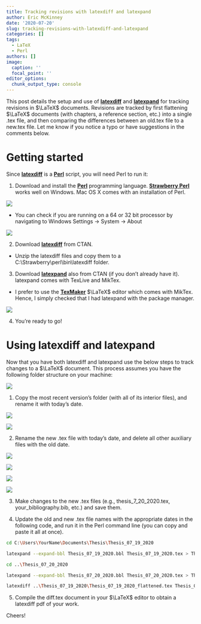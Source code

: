 ```yaml
---
title: Tracking revisions with latexdiff and latexpand
author: Eric McKinney
date: '2020-07-20'
slug: tracking-revisions-with-latexdiff-and-latexpand
categories: []
tags:
  - LaTeX
  - Perl
authors: []
image:
  caption: ''
  focal_point: ''
editor_options: 
  chunk_output_type: console
---
```


This post details the setup and use of [**latexdiff**](https://ctan.org/pkg/latexdiff?lang=en) and [**latexpand**](https://ctan.org/pkg/latexpand?lang=en) for tracking revisions in $\LaTeX$ documents. Revisions are tracked by first flattening $\LaTeX$ documents (with chapters, a reference section, etc.) into a single .tex file, and then comparing the differences between an old.tex file to a new.tex file. Let me know if you notice a typo or have suggestions in the comments below.

# Getting started

Since [**latexdiff**](https://ctan.org/pkg/latexdiff?lang=en) is a [**Perl**](https://www.perl.org/get.html) script, you will need Perl to run it:

1. Download and install the [**Perl**](https://www.perl.org/get.html) programming language. [**Strawberry Perl**](http://strawberryperl.com/) works well on Windows. Mac OS X comes with an installation of Perl.

![](strawberryperl.png)

  + You can check if you are running on a 64 or 32 bit processor by navigating to Windows Settings -> System -> About

![](systemsettings.png)

2. Download [**latexdiff**](https://ctan.org/pkg/latexdiff?lang=en) from CTAN.

  + Unzip the latexdiff files and copy them to a C:\\Strawberry\\perl\\bin\\latexdiff folder.

3. Download [**latexpand**](https://ctan.org/pkg/latexpand?lang=en) also from CTAN (if you don't already have it). latexpand comes with TexLive and MikTex.

  + I prefer to use the [**TexMaker**](https://www.xm1math.net/texmaker/index.html) $\LaTeX$ editor which comes with MikTex. Hence, I simply checked that I had latexpand with the package manager.
  
![](packagemanager.png)

4. You're ready to go!

# Using latexdiff and latexpand

Now that you have both latexdiff and latexpand use the below steps to track changes to a $\LaTeX$ document. This process assumes you have the following folder structure on your machine:

![](folderstructure1.png)

1. Copy the most recent version's folder (with all of its interior files), and rename it with today’s date.

![](folderstructure2.png)

![](folderstructure3.png)

2. Rename the new .tex file with today’s date, and delete all other auxiliary files with the old date.

![](folderstructure4.png)

![](folderstructure5.png)

![](folderstructure6.png)

![](folderstructure7.png)

3. Make changes to the new .tex files (e.g., thesis_7_20_2020.tex, your_bibliography.bib, etc.) and save them.

4. Update the old and new .tex file names with the appropriate dates in the following code, and run it in the Perl command line (you can copy and paste it all at once).

```bash
cd C:\Users\YourName\Documents\Thesis\Thesis_07_19_2020

latexpand --expand-bbl Thesis_07_19_2020.bbl Thesis_07_19_2020.tex > Thesis_07_19_2020_flattened.tex

cd ..\Thesis_07_20_2020

latexpand --expand-bbl Thesis_07_20_2020.bbl Thesis_07_20_2020.tex > Thesis_07_20_2020_flattened.tex

latexdiff ..\Thesis_07_19_2020\Thesis_07_19_2020_flattened.tex Thesis_07_20_2020_flattened.tex > Thesis_07_19_2020_diff.tex
```

5. Compile the diff.tex document in your $\LaTeX$ editor to obtain a latexdiff pdf of your work.

Cheers!